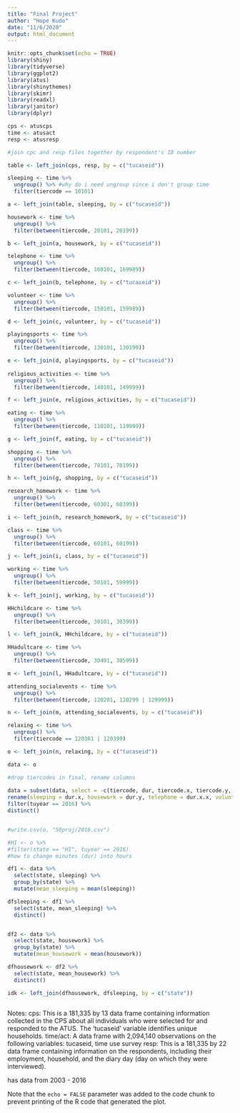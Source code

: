 ```yaml
---
title: "Final Project"
author: "Hope Kudo"
date: "11/6/2020"
output: html_document
---
```


```r
knitr::opts_chunk$set(echo = TRUE)
library(shiny)
library(tidyverse)
library(ggplot2)
library(atus)
library(shinythemes)
library(skimr)
library(readxl)
library(janitor)
library(dplyr)
```

```r
cps <- atuscps
time <- atusact
resp <- atusresp

#join cpc and resp files together by respondent's ID number

table <- left_join(cps, resp, by = c("tucaseid")) 

sleeping <- time %>%
  ungroup() %>% #why do i need ungroup since i don't group time
  filter(tiercode == 10101)

a <- left_join(table, sleeping, by = c("tucaseid"))

housework <- time %>%
  ungroup() %>% 
  filter(between(tiercode, 20101, 20199))

b <- left_join(a, housework, by = c("tucaseid"))

telephone <- time %>%
  ungroup() %>% 
  filter(between(tiercode, 160101, 169989))

c <- left_join(b, telephone, by = c("tucaseid"))

volunteer <- time %>%
  ungroup() %>% 
  filter(between(tiercode, 150101, 159989))

d <- left_join(c, volunteer, by = c("tucaseid"))

playingsports <- time %>%
  ungroup() %>% 
  filter(between(tiercode, 130101, 130199))

e <- left_join(d, playingsports, by = c("tucaseid"))
  
religious_activities <- time %>%
  ungroup() %>% 
  filter(between(tiercode, 140101, 149999))

f <- left_join(e, religious_activities, by = c("tucaseid"))

eating <- time %>%
  ungroup() %>% 
  filter(between(tiercode, 110101, 119999))

g <- left_join(f, eating, by = c("tucaseid"))

shopping <- time %>%
  ungroup() %>% 
  filter(between(tiercode, 70101, 70199))

h <- left_join(g, shopping, by = c("tucaseid"))

research_homework <- time %>%
  ungroup() %>% 
  filter(between(tiercode, 60301, 60399))

i <- left_join(h, research_homework, by = c("tucaseid"))

class <- time %>%
  ungroup() %>% 
  filter(between(tiercode, 60101, 60199))

j <- left_join(i, class, by = c("tucaseid"))

working <- time %>%
  ungroup() %>% 
  filter(between(tiercode, 50101, 59999))

k <- left_join(j, working, by = c("tucaseid"))

HHchildcare <- time %>%
  ungroup() %>% 
  filter(between(tiercode, 30101, 30399))

l <- left_join(k, HHchildcare, by = c("tucaseid"))

HHadultcare <- time %>%
  ungroup() %>% 
  filter(between(tiercode, 30401, 30599))

m <- left_join(l, HHadultcare, by = c("tucaseid"))

attending_socialevents <- time %>%
  ungroup() %>% 
  filter(between(tiercode, 120201, 120299 | 129999))

n <- left_join(m, attending_socialevents, by = c("tucaseid"))

relaxing <- time %>%
  ungroup() %>% 
  filter(tiercode == 120301 | 120399)

o <- left_join(n, relaxing, by = c("tucaseid")) 

data <- o 

#drop tiercodes in final, rename columns
  
data = subset(data, select = -c(tiercode, dur, tiercode.x, tiercode.y, tiercode.x.x, tiercode.y.y, tiercode.x.x.x, tiercode.y.y.y, tiercode.x.x.x.x, tiercode.y.y.y.y, tiercode.x.x.x.x.x, tiercode.y.y.y.y.y, tiercode.x.x.x.x.x.x, tiercode.y.y.y.y.y.y, tiercode.x.x.x.x.x.x.x, tiercode.y.y.y.y.y.y.y, partner_works, partner_ptft, wt)) %>% 
rename(sleeping = dur.x, housework = dur.y, telephone = dur.x.x, volunteer = dur.y.y, playing_sports = dur.x.x.x, religious_activities = dur.y.y.y, eating = dur.x.x.x.x, shopping = dur.y.y.y.y, research_homework = dur.x.x.x.x.x, class = dur.y.y.y.y.y, working = dur.x.x.x.x.x.x, HHchildcare = dur.y.y.y.y.y.y, HHadultcare = dur.x.x.x.x.x.x.x, attending_socials = dur.y.y.y.y.y.y.y) %>%
filter(tuyear == 2016) %>%  
distinct()


#write.csv(o, "50proj/2016.csv")

#HI <- o %>%
#filter(state == "HI", tuyear == 2016)
#how to change minutes (dur) into hours


```

```r
df1 <- data %>%
  select(state, sleeping) %>%
  group_by(state) %>%
  mutate(mean_sleeping = mean(sleeping)) 

dfsleeping <- df1 %>%
  select(state, mean_sleeping) %>%
  distinct()


df2 <- data %>%
  select(state, housework) %>%
  group_by(state) %>%
  mutate(mean_housework = mean(housework))

dfhousework <- df2 %>%
  select(state, mean_housework) %>%
  distinct()

idk <- left_join(dfhousework, dfsleeping, by = c("state"))



```


Notes:
cps: This is a 181,335 by 13 data frame containing information collected in the CPS about all individuals who were selected for and responded to the ATUS. The 'tucaseid' variable identifies unique households. 
time/act: A data frame with 2,094,140 observations on the following variables: tucaseid, time use survey
resp: This is a 181,335 by 22 data frame containing information on the respondents, including their employment, household, and the diary day (day on which they were interviewed).

has data from 2003 - 2016


Note that the `echo = FALSE` parameter was added to the code chunk to prevent printing of the R code that generated the plot.
